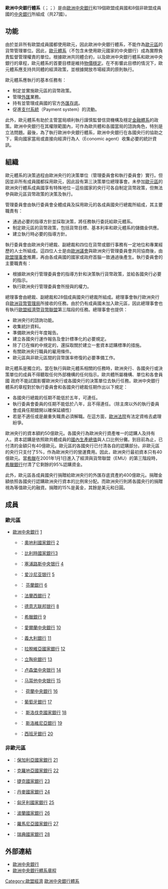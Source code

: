 {{欧洲联盟政治}}
'''歐洲中央銀行體系'''（{{lang-fr|Le Système européen de banques centrales,SEBC}}；{{lang-de|Das Europäische System der Zentralbanken, ESZB}}；{{lang-en|The European System of Central Banks, ESCB}}）是由[[歐洲中央銀行|歐洲中央銀行]]和19個歐盟成員國和8個非歐盟成員國的[[中央銀行|中央銀行]]所組成（共27國）。

== 功能 ==
由於並非所有歐盟成員國都使用歐元，因此歐洲中央銀行體系，不能作為[[歐元區|歐元區]]的貨幣管理單位。因此，[[歐元體系|歐元體系]]（不包含未使用歐元國家的中央銀行）成為實際負責監督管理權責的單位。根據歐洲共同體合約，以及歐洲中央銀行體系和歐洲中央銀行的章程，歐元體系的首要目標是維持[[通貨膨脹|物價穩定]]。在不影響此目標的情況下，歐元體系應支持共同體的經濟政策，並根據開放市場經濟的原則執行。

歐元體系應執行的基本任務有：
* 制定並實施歐元區的貨幣政策。
* 管理[[外匯市場|外匯]]業務。
* 持有並管理成員國的官方[[外匯存底|外匯存底]]。
* 促進[[支付系統|支付系統]]（Payment system）的流動。

此外，歐元體系有助於主管當局順利執行謹慎監督信貸機構及穩定[[全球金融體系|金融體系]]的政策。歐洲中央銀行在其權限範圍內，可作為歐共體和各國當局的諮詢角色，特別是立法問題。最後，為了執行歐洲中央銀行體系，歐洲中央銀行在各國央行的協助之下，需向國家當局或直接向經濟行為人（Economic agent）收集必要的統計資訊。

== 組織 ==
歐元體系的決策過程由歐洲央行的決策單位（管理委員會和執行委員會）實行。但因並非所有成員國都採用歐元，因此設有第三決策單位總理事會。未參加[[歐元區|歐元區]]的歐洲央行體系成員國享有特殊地位－這些國家的央行可各自制定貨幣政策，但無法參與歐元區貨幣政策的決策及執行。

管理委員會由執行委員會全體成員及採用歐元的各成員國央行總裁所組成，其主要職責有：
* 通過必要的指導方針並採取決策，將任務執行委託給歐元體系。
* 制定歐元區的貨幣政策，包括貨幣目標、基本利率和歐元體系的儲備金供應。
* 建立執行時必要的指導方針。

執行委員會由歐洲央行總裁、副總裁和四位在貨幣或銀行事務有一定地位和專業經歷的人士所組成。這四位人士是由[[歐洲議會|歐洲議會]]與歐洲央行管理委員會共同協商後，由[[歐盟理事會|歐盟理事會]]推薦，再由各成員國的國家或政府首腦一致通過後產生。執行委員會的主要職責有：
* 根據歐洲央行管理委員會的指導方針和決策執行貨幣政策，並給各國央行必要的指示。
* 執行歐洲央行管理委員會所授與的權力。

總理事會由總裁、副總裁和28個成員國央行總裁所組成。總理事會執行歐洲央行自[[歐洲貨幣管理局|歐洲貨幣管理局]]所接收的任務。由於仍有成員國未加入歐元區，因此總理事會也有執行[[歐盟經濟暨貨幣聯盟|歐盟經濟暨貨幣聯盟]]第三階段的任務。總理事會也提供：
* 歐洲央行的諮詢功能。
* 收集統計資料。
* 準備歐洲央行年度報告。
* 建立各國央行運作報告及會計標準化的必要規定。
* 除了已在條約中規定的，還採取關於建立一套資本認購標準的措施。
* 有關歐洲央行職員的雇用條件。
* 歐元區與非歐元區間的貨幣匯率修復的必要準備工作。

歐元體系是獨立的。當在執行與歐元體系相關的任務時，歐洲央行、各國央行或決策單位的成員不得聽取任何外部機構的任何指示。歐共體所屬機構、單位和各會員國 政府不能試圖影響歐洲央行或各國央行的決策單位去執行任務。歐洲中央銀行體系的章程對於執行委員會和各國央行總裁任期作出以下規定：
* 各國央行總裁的任期不能低於五年，可連任。
* 執行委員會委員的任期不能低於八年，且不得連任。（除主席以外的執行委員會成員任期錯開以確保延續性）
* 若是不適任或是嚴重失職責必須解職。在這方面，[[歐洲法院|歐洲法院]]有法定資格去處理紛爭。

歐洲央行的資本額約50億歐元。各國央行為歐洲央行資產唯一的認購人及持有人。資本認購是依照歐共體成員的[[國內生產總值|國內生產總值]]與人口比例分攤。到目前為止，已付清的金額只有40億歐元。歐元區的各國央行已付清各自的認購部分。非歐元區的央行只支付了5%，作為歐洲央行的營運費用。因此，歐洲央行最初資本只有40億歐元。當[[希臘|希臘]]在2001年1月1日進入了經濟與貨幣聯盟（EMU）的第三階段時，[[希臘銀行|希臘銀行]]付清了它剩餘的95%認購資金。

此外，歐元區各成員國央行捐贈給歐洲央行的外匯存底資產約400億歐元。捐贈金額依照各國央行認購歐洲央行資本的比例來分配。而歐洲央行則將各國央行的捐贈視為等值歐元的融資。捐贈的15%是黃金，其餘是美元和日圓。

== 成員 ==
=== 歐元區 ===
* {{flagicon|EU}} [[歐洲中央銀行|歐洲中央銀行]] [http://www.ecb.int/] {{Wayback|url=http://www.ecb.int/ |date=20000823084713 }}
** {{AUT}}：[[奧地利國家銀行|奧地利國家銀行]] [https://web.archive.org/web/20160324012716/https://oenb.co.at/]
** {{BEL}}：[[比利時國家銀行|比利時國家銀行]][http://www.nbb.be] {{Wayback|url=http://www.nbb.be/ |date=20131017220248 }}
** {{CYP}}：[[塞浦路斯中央银行|塞浦路斯中央银行]] [https://web.archive.org/web/20080828102613/http://www.centralbank.gov.cy/]
** {{EST}}：[[爱沙尼亚银行|爱沙尼亚银行]] [https://web.archive.org/web/20090106221647/http://bankofestonia.info/]
** {{FIN}}： [[芬蘭銀行|芬蘭銀行]] [http://www.bof.fi] {{Wayback|url=http://www.bof.fi/ |date=20070210005207 }}
** {{FRA}}：[[法蘭西銀行|法蘭西銀行]] [http://www.banque-france.fr] {{Wayback|url=http://www.banque-france.fr/ |date=20091218121843 }}
** {{GER}}：[[德意志联邦银行|德意志联邦银行]] [http://www.bundesbank.de] {{Wayback|url=http://www.bundesbank.de/ |date=20140101100652 }}
** {{GRE}}：[[希臘銀行|希臘銀行]] [http://www.bankofgreece.gr] {{Wayback|url=http://www.bankofgreece.gr/ |date=20071107050336 }}
** {{IRE}}：[[愛爾蘭中央銀行|愛爾蘭中央銀行]] [http://www.centralbank.ie] {{Wayback|url=http://www.centralbank.ie/ |date=20170407021732 }}
** {{ITA}}：[[義大利銀行|義大利銀行]] [https://web.archive.org/web/20171208120638/http://www.bancaditalia.it/]
** {{LAT}}：[[拉脫維亞國家銀行|拉脫維亞國家銀行]] [http://www.bank.lv] {{Wayback|url=http://www.bank.lv/ |date=20110222212119 }}
** {{LIT}}：[[立陶宛銀行|立陶宛銀行]] [http://www.lbank.lt] {{Wayback|url=http://www.lbank.lt/ |date=20040918082847 }}
** {{LUX}}：[[卢森堡中央银行|卢森堡中央银行]] [http://www.bcl.lu] {{Wayback|url=http://www.bcl.lu/ |date=20201215145845 }}
** {{MLT}}：[[马耳他中央银行|马耳他中央银行]] [https://web.archive.org/web/20040919082022/http://www.centralbankmalta.com/]
** {{NET}}： [[荷蘭中央銀行|荷蘭中央銀行]] [http://www.dnb.nl] {{Wayback|url=http://www.dnb.nl/ |date=20200825153450 }}
** {{POR}}：[[葡萄牙銀行|葡萄牙銀行]] [http://www.bportugal.pt] {{Wayback|url=http://www.bportugal.pt/ |date=20130109192647 }}
** {{SVK}}： [[斯洛伐克國家銀行|斯洛伐克國家銀行]] [http://www.nbs.sk] {{Wayback|url=http://www.nbs.sk/ |date=20061016231451 }}
** {{SLO}}： [[斯洛維尼亞銀行|斯洛維尼亞銀行]] [http://www.bsi.si] {{Wayback|url=http://www.bsi.si/ |date=20070106054626 }}
** {{SPA}}：[[西班牙銀行|西班牙銀行]] [http://www.bde.es] {{Wayback|url=http://www.bde.es/ |date=20201211122807 }}

=== 非歐元區 ===
* {{BUL}}：[[保加利亞國家銀行|保加利亞國家銀行]] [http://www.bnb.bg] {{Wayback|url=http://www.bnb.bg/ |date=20170329094844 }}
* {{CRO}}：[[克羅地亞國家銀行|克羅地亞國家銀行]] [http://www.hnb.hr] {{Wayback|url=http://www.hnb.hr/ |date=20090506012028 }}
* {{CZE}}：[[捷克國家銀行|捷克國家銀行]] [http://www.cnb.cz] {{Wayback|url=http://www.cnb.cz/ |date=20051015063636 }}
* {{DEN}}：[[丹麥國家銀行|丹麥國家銀行]] [http://www.nationalbanken.dk] {{Wayback|url=http://www.nationalbanken.dk/ |date=20120320090746 }}
* {{HUN}}：[[匈牙利國家銀行|匈牙利國家銀行]] [http://www.mnb.hu] {{Webarchive|url=http://arquivo.pt/wayback/20141125173417/http://www.mnb.hu/ |date=2014-11-25 }}
* {{POL}}：[[波蘭國家銀行|波蘭國家銀行]] [http://www.nbp.pl] {{Wayback|url=http://www.nbp.pl/ |date=20201211103511 }}
* {{ROM}}：[[羅馬尼亞國家銀行|羅馬尼亞國家銀行]] [http://www.bnro.ro] {{Wayback|url=http://www.bnro.ro/ |date=20070709020924 }}
* {{SWE}}：[[瑞典國家銀行|瑞典國家銀行]] [http://www.riksbank.se] {{Wayback|url=http://www.riksbank.se/ |date=20201209081534 }}

== 外部連結 ==
* [http://www.ecb.int/ 歐洲中央銀行] {{Wayback|url=http://www.ecb.int/ |date=20000823084713 }}
* [http://www.ecb.int/pub/legal/escbstatutes_en.pdf 歐洲中央銀行體系章程] {{Wayback|url=http://www.ecb.int/pub/legal/escbstatutes_en.pdf |date=20030619022236 }}

{{歐盟成員國中央銀行}}
{{Authority control}}

[[Category:歐盟經濟|Category:歐盟經濟]]
[[Category:歐洲中央銀行體系|]]